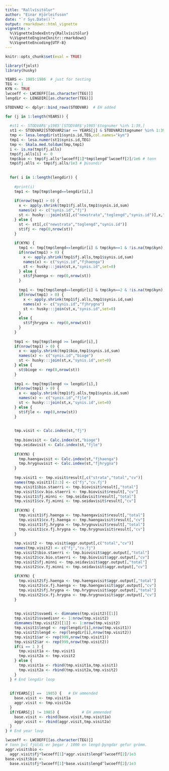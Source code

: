 ```yaml
---
title: "Rallvísitölur"
author: "Einar Hjörleifsson"
date: "`r Sys.Date()`"
output: rmarkdown::html_vignette
vignette: >
  %\VignetteIndexEntry{Rallvísitölur}
  %\VignetteEngine{knitr::rmarkdown}
  %\VignetteEncoding{UTF-8}
---
```


```r
knitr::opts_chunk$set(eval = TRUE)
```

```r
library(fjolst)
library(husky)
```

```r
YEARS <- 1985:1986  # just for testing
TEG <- 1
KYN <- TRUE
lwcoeff <- LWCOEFF[[as.character(TEG)]]
lengdir <- LENGDIR[[as.character(TEG)]]
```

```r
STODVAR2 <- dplyr::bind_rows(STODVAR)  # EH added

for (j in 1:length(YEARS)) {
  
  #st1 <- STODVAR$'y1985'[STODVAR$'y1985'$tognumer %in% 1:39,]
  st1 <- STODVAR2[STODVAR2$ar == YEARS[j] & STODVAR2$tognumer %in% 1:39,] # EH added
  tmp <- lesa.lengdir(st1$synis.id,TEG,col.names="kyn")
  tmp1 <- lesa.numer(st1$synis.id,TEG) 
  tmp <- Skala.med.toldum(tmp,tmp1)
  i <- is.na(tmp$fj.alls) 
  tmp$fj.alls[i] <- 0
  tmp$bio <- tmp$fj.alls*lwcoeff[1]*tmp$lengd^lwcoeff[2]/1e6 # tonn
  tmp$fj.alls <- tmp$fj.alls/1e3 # þúsundir
  
  
  for( i in 1:length(lengdir)) {
    
    #print(i) 
    tmp1 <- tmp[tmp$lengd==lengdir[i],]
    
    if(nrow(tmp1) > 0) {
      x <- apply.shrink(tmp1$fj.alls,tmp1$synis.id,sum) 
      names(x) <- c("synis.id","fj")
      st <- husky:::join(st1[,c("newstrata","toglengd","synis.id")],x,"synis.id",set=0)
    } else {
      st <- st1[,c("newstrata","toglengd","synis.id")]
      st$fj <- rep(0,nrow(st)) 
    }
    
    if(KYN) {
      tmp1 <- tmp[tmp$lengd==lengdir[i] & tmp$kyn==1 & !is.na(tmp$kyn),]
      if(nrow(tmp1) > 0) {
        x <- apply.shrink(tmp1$fj.alls,tmp1$synis.id,sum) 
        names(x) <- c("synis.id","fjhaenga")
        st <- husky:::join(st,x,"synis.id",set=0)
      } else {
        st$fjhaenga <- rep(0,nrow(st)) 
      }
      
      tmp1 <- tmp[tmp$lengd==lengdir[i] & tmp$kyn==2 & !is.na(tmp$kyn),]
      if(nrow(tmp1) > 0) {
        x <- apply.shrink(tmp1$fj.alls,tmp1$synis.id,sum) 
        names(x) <- c("synis.id","fjhrygna")
        st <- husky:::join(st,x,"synis.id",set=0)
      }
      else {
        st$fjhrygna <- rep(0,nrow(st)) 
      }
    }
    
    tmp1 <- tmp[tmp$lengd >= lengdir[i],]
    if(nrow(tmp1) > 0) {
      x <- apply.shrink(tmp1$bio,tmp1$synis.id,sum) 
      names(x) <- c("synis.id","bioge") 
      st <- husky:::join(st,x,"synis.id",set=0)
    } else {
      st$bioge <- rep(0,nrow(st)) 
    }
    
    tmp1 <- tmp[tmp$lengd <= lengdir[i],]
    if(nrow(tmp1) > 0) {
      x <- apply.shrink(tmp1$fj.alls,tmp1$synis.id,sum) 
      names(x) <- c("synis.id","fjle")
      st <- husky:::join(st,x,"synis.id",set=0)
    } else {
      st$fjle <- rep(0,nrow(st)) 
    }
    
    
    tmp.visit <- Calc.index(st,"fj")
    
    tmp.biovisit <- Calc.index(st,"bioge")
    tmp.seidavisit <- Calc.index(st,"fjle")
    
    if(KYN) {
      tmp.haengavisit <- Calc.index(st,"fjhaenga")
      tmp.hrygnuvisit <- Calc.index(st,"fjhrygna")
    }
    
    tmp.visit1 <- tmp.visit$result[,c("strata","total","cv")]
    names(tmp.visit1)[2:3] <- c("fj","cv.fj")
    tmp.visit1$bio.staerri <- tmp.biovisit$result[,"total"]
    tmp.visit1$cv.bio.staerri <- tmp.biovisit$result[,"cv"]
    tmp.visit1$fj.minni <- tmp.seidavisit$result[,"total"]
    tmp.visit1$cv.fj.minni <- tmp.seidavisit$result[,"cv"]
    
    if(KYN) {
      tmp.visit1$fj.haenga <- tmp.haengavisit$result[,"total"]
      tmp.visit1$cv.fj.haenga <- tmp.haengavisit$result[,"cv"]
      tmp.visit1$fj.hrygna <- tmp.hrygnuvisit$result[,"total"]
      tmp.visit1$cv.fj.hrygna <- tmp.hrygnuvisit$result[,"cv"]
    }
    
    tmp.visit2 <- tmp.visit$aggr.output[,c("total","cv")]
    names(tmp.visit2) <- c("fj","cv.fj") 
    tmp.visit2$bio.staerri <- tmp.biovisit$aggr.output[,"total"]
    tmp.visit2$cv.bio.staerri <- tmp.biovisit$aggr.output[,"cv"]
    tmp.visit2$fj.minni <- tmp.seidavisit$aggr.output[,"total"]
    tmp.visit2$cv.fj.minni <- tmp.seidavisit$aggr.output[,"cv"]
    
    if(KYN) {
      tmp.visit2$fj.haenga <- tmp.haengavisit$aggr.output[,"total"]
      tmp.visit2$cv.fj.haenga <- tmp.haengavisit$aggr.output[,"cv"]
      tmp.visit2$fj.hrygna <- tmp.hrygnuvisit$aggr.output[,"total"]
      tmp.visit2$cv.fj.hrygna <- tmp.hrygnuvisit$aggr.output[,"cv"]
    }
    
    
    tmp.visit2$svaedi <- dimnames(tmp.visit2)[[1]]
    tmp.visit2$svaedisnr <- 1:nrow(tmp.visit2)
    dimnames(tmp.visit2)[[1]] <- 1:nrow(tmp.visit2)
    tmp.visit1$lengd <- rep(lengdir[i],nrow(tmp.visit1))
    tmp.visit2$lengd <- rep(lengdir[i],nrow(tmp.visit2))
    tmp.visit1$ar <- rep(999,nrow(tmp.visit1))
    tmp.visit2$ar <- rep(999,nrow(tmp.visit2))
    if(i == 1 ) {
      tmp.visit1a <- tmp.visit1
      tmp.visit2a <- tmp.visit2
    } else {
      tmp.visit1a <- rbind(tmp.visit1a,tmp.visit1)
      tmp.visit2a <- rbind(tmp.visit2a,tmp.visit2)
    }
  } # End lengdir loop
  
  
  if(YEARS[j] ==  1985) {   # EH ammended
    base.visit <- tmp.visit1a
    aggr.visit <- tmp.visit2a
  }
  if(YEARS[j] != 1985) {          # EH ammended
    base.visit <- rbind(base.visit,tmp.visit1a)
    aggr.visit <- rbind(aggr.visit,tmp.visit2a) 
  } 
} # End year loop
```


```r
lwcoeff <- LWCOEFF[[as.character(TEG)]]
# tonn því fjöldi er þegar / 1000 en lengd-þyngdar gefur grömm.  
aggr.visit$bio <-
  aggr.visit$fj*lwcoeff[1]*aggr.visit$lengd^lwcoeff[2]/1e3
base.visit$bio <-
  base.visit$fj*lwcoeff[1]*base.visit$lengd^lwcoeff[2]/1e3
```

